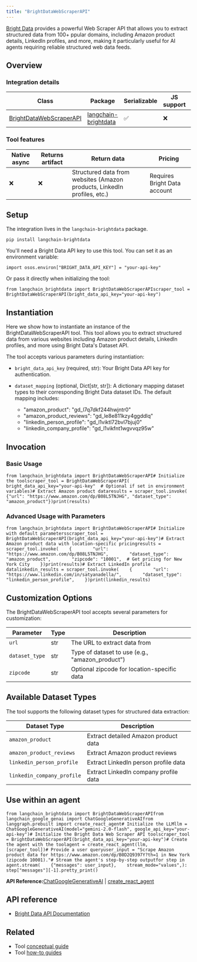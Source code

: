 ```yaml
---
title: "BrightDataWebScraperAPI"
---
```


[Bright Data](https://brightdata.com/) provides a powerful Web Scraper API that allows you to extract structured data from 100+ ppular domains, including Amazon product details, LinkedIn profiles, and more, making it particularly useful for AI agents requiring reliable structured web data feeds.

## Overview

### Integration details

| Class                                                                     | Package                                                                | Serializable | JS support | Package latest                                                                                          |
| ------------------------------------------------------------------------- | ---------------------------------------------------------------------- | ------------ | ---------- | ------------------------------------------------------------------------------------------------------- |
| [BrightDataWebScraperAPI](https://pypi.org/project/langchain-brightdata/) | [langchain-brightdata](https://pypi.org/project/langchain-brightdata/) | ✅            | ❌          | ![PyPI - Version](/images/oss/integrations/tools/brightdata-webscraperapi/pypi/v/langchain-brightdata) |

### Tool features

| Native async | Returns artifact | Return data                                                              | Pricing                      |
| ------------ | ---------------- | ------------------------------------------------------------------------ | ---------------------------- |
| ❌            | ❌                | Structured data from websites (Amazon products, LinkedIn profiles, etc.) | Requires Bright Data account |

## Setup

The integration lives in the `langchain-brightdata` package.

```
pip install langchain-brightdata
```

You'll need a Bright Data API key to use this tool. You can set it as an environment variable:

```
import osos.environ["BRIGHT_DATA_API_KEY"] = "your-api-key"
```

Or pass it directly when initializing the tool:

```
from langchain_brightdata import BrightDataWebScraperAPIscraper_tool = BrightDataWebScraperAPI(bright_data_api_key="your-api-key")
```

## Instantiation

Here we show how to instantiate an instance of the BrightDataWebScraperAPI tool. This tool allows you to extract structured data from various websites including Amazon product details, LinkedIn profiles, and more using Bright Data's Dataset API.

The tool accepts various parameters during instantiation:

* `bright_data_api_key` (required, str): Your Bright Data API key for authentication.

* `dataset_mapping` (optional, Dict\[str, str]): A dictionary mapping dataset types to their corresponding Bright Data dataset IDs. The default mapping includes:

  * "amazon\_product": "gd\_l7q7dkf244hwjntr0"
  * "amazon\_product\_reviews": "gd\_le8e811kzy4ggddlq"
  * "linkedin\_person\_profile": "gd\_l1viktl72bvl7bjuj0"
  * "linkedin\_company\_profile": "gd\_l1vikfnt1wgvvqz95w"

## Invocation

### Basic Usage

```
from langchain_brightdata import BrightDataWebScraperAPI# Initialize the toolscraper_tool = BrightDataWebScraperAPI(    bright_data_api_key="your-api-key"  # Optional if set in environment variables)# Extract Amazon product dataresults = scraper_tool.invoke(    {"url": "https://www.amazon.com/dp/B08L5TNJHG", "dataset_type": "amazon_product"})print(results)
```

### Advanced Usage with Parameters

```
from langchain_brightdata import BrightDataWebScraperAPI# Initialize with default parametersscraper_tool = BrightDataWebScraperAPI(bright_data_api_key="your-api-key")# Extract Amazon product data with location-specific pricingresults = scraper_tool.invoke(    {        "url": "https://www.amazon.com/dp/B08L5TNJHG",        "dataset_type": "amazon_product",        "zipcode": "10001",  # Get pricing for New York City    })print(results)# Extract LinkedIn profile datalinkedin_results = scraper_tool.invoke(    {        "url": "https://www.linkedin.com/in/satyanadella/",        "dataset_type": "linkedin_person_profile",    })print(linkedin_results)
```

## Customization Options

The BrightDataWebScraperAPI tool accepts several parameters for customization:

| Parameter      | Type | Description                                      |
| -------------- | ---- | ------------------------------------------------ |
| `url`          | str  | The URL to extract data from                     |
| `dataset_type` | str  | Type of dataset to use (e.g., "amazon\_product") |
| `zipcode`      | str  | Optional zipcode for location-specific data      |

## Available Dataset Types

The tool supports the following dataset types for structured data extraction:

| Dataset Type               | Description                           |
| -------------------------- | ------------------------------------- |
| `amazon_product`           | Extract detailed Amazon product data  |
| `amazon_product_reviews`   | Extract Amazon product reviews        |
| `linkedin_person_profile`  | Extract LinkedIn person profile data  |
| `linkedin_company_profile` | Extract LinkedIn company profile data |

## Use within an agent

```
from langchain_brightdata import BrightDataWebScraperAPIfrom langchain_google_genai import ChatGoogleGenerativeAIfrom langgraph.prebuilt import create_react_agent# Initialize the LLMllm = ChatGoogleGenerativeAI(model="gemini-2.0-flash", google_api_key="your-api-key")# Initialize the Bright Data Web Scraper API toolscraper_tool = BrightDataWebScraperAPI(bright_data_api_key="your-api-key")# Create the agent with the toolagent = create_react_agent(llm, [scraper_tool])# Provide a user queryuser_input = "Scrape Amazon product data for https://www.amazon.com/dp/B0D2Q9397Y?th=1 in New York (zipcode 10001)."# Stream the agent's step-by-step outputfor step in agent.stream(    {"messages": user_input},    stream_mode="values",):    step["messages"][-1].pretty_print()
```

**API Reference:**[ChatGoogleGenerativeAI](https://python.langchain.com/api_reference/google_genai/chat_models/langchain_google_genai.chat_models.ChatGoogleGenerativeAI.html) | [create\_react\_agent](https://langchain-ai.github.io/langgraph/reference/prebuilt/#langgraph.prebuilt.chat_agent_executor.create_react_agent)

## API reference

* [Bright Data API Documentation](https://docs.brightdata.com/scraping-automation/web-scraper-api/overview)

## Related

* Tool [conceptual guide](/oss/concepts/tools)
* Tool [how-to guides](/oss/how_to/#tools)
